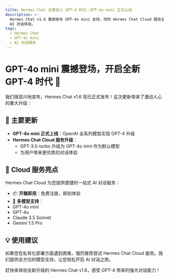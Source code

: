 ```yaml
---
title: Hermes Chat 全面进入 GPT-4 时代：GPT-4o mini 正式上线
description: >-
  Hermes Chat v1.6 重磅发布 GPT-4o mini 支持，同时 Hermes Chat Cloud 服务全面升级默认模型，为用户带来更强大的
  AI 对话体验。
tags:
  - Hermes Chat
  - GPT-4o mini
  - AI 对话服务
---
```


# GPT-4o mini 震撼登场，开启全新 GPT-4 时代 🚀

我们很高兴地宣布，Hermes Chat v1.6 现已正式发布！这次更新带来了激动人心的重大升级：

## 🌟 主要更新

- **GPT-4o mini 正式上线**：OpenAI 全系列模型实现 GPT-4 升级
- **Hermes Chat Cloud 服务升级**：
  - GPT-3.5-turbo 升级为 GPT-4o mini 作为默认模型
  - 为用户带来更优质的对话体验

## 🎯 Cloud 服务亮点

Hermes Chat Cloud 为您提供便捷的一站式 AI 对话服务：

- 📦 **开箱即用**：免费注册，即刻体验
- 🤖 **多模型支持**：
- GPT-4o mini
- GPT-4o
- Claude 3.5 Sonnet
- Gemini 1.5 Pro

## 💡 使用建议

如果您在私有化部署方面遇到困难，强烈推荐尝试 Hermes Chat Cloud 服务。我们提供全方位的模型支持，让您轻松开启 AI 对话之旅。

赶快来体验全新升级的 Hermes Chat v1.6，感受 GPT-4 带来的强大对话能力！
